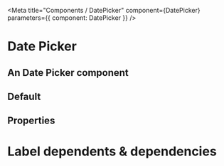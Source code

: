 
<Meta title="Components / DatePicker" component={DatePicker} parameters={{ component: DatePicker }} />

# Date Picker

## An Date Picker component

## Default

<DatePickerDemo />

## Properties

<Props of={DatePicker} />

# Label dependents & dependencies

<DependenciesTable titleDependencies="Dependencies" titleDependents="Dependents" of={DatePicker} />
